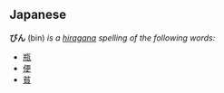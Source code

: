 ==Japanese==
'''びん''' (bin) ''is a [[hiragana]] spelling of the following words:''
* [[瓶]]
* [[便]]
* [[貧]]